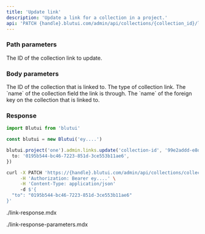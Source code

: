 ```yaml
---
title: 'Update link'
description: 'Update a link for a collection in a project.'
api: 'PATCH {handle}.blutui.com/admin/api/collections/{collection_id}/links/{id}'
---
```


### Path parameters

<Parameter name="id" type="string" required="true">
The ID of the collection link to update.
</Parameter>

### Body parameters

<Parameter name="to" type="string">
The ID of the collection that is linked to.
</Parameter>

<Parameter name="type" type="string">
The type of collection link.
</Parameter>

<Parameter name="through_field" type="string">
The `name` of the collection field the link is through.
</Parameter>

<Parameter name="foreign_key" type="string">
The `name` of the foreign key on the collection that is linked to.
</Parameter>

### Response

```ts tab="Node.js"
import Blutui from 'blutui'

const blutui = new Blutui('ey....')

blutui.project('one').admin.links.update('collection-id', '99e2addd-e8d2-45c3-8184-fbcae8a6cf29', {
  to: '0195b544-bc46-7223-851d-3ce553b11ae6',
})
```

```bash tab="cURL"
curl -X PATCH 'https://{handle}.blutui.com/admin/api/collections/collection-id/links/99e2addd-e8d2-45c3-8184-fbcae8a6cf29' \
     -H 'Authorization: Bearer ey....' \
     -H 'Content-Type: application/json'
     -d $'{
  "to": "0195b544-bc46-7223-851d-3ce553b11ae6"
}'
```

<include>./link-response.mdx</include>

<include>./link-response-parameters.mdx</include>
